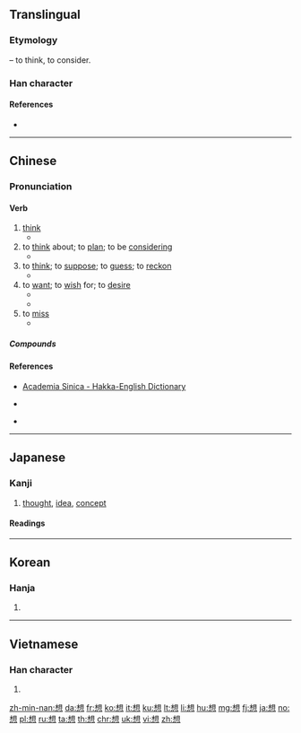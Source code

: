 {{also|xiang}}
==Translingual==
{{stroke order|type=animate}}

===Etymology===
{{Han compound|相|心|t2=heart, mind|ls=psc|c1=p|c2=s}} – to think, to consider.

===Han character===
{{Han char|rn=61|rad=心|as=09|sn=13|four=46330|canj=DUP|ids=⿱相心}}

====References====
* {{Han ref|kx=0392.260|dkj=10858|dj=0728.100|hdz=42320.110|uh=60F3|ud=24819|bh=B751|bd=46929}}

----

==Chinese==
{{zh-forms}}

===Pronunciation===
{{zh-pron
|m=xiǎng
|c=soeng2
|h=pfs=sióng;hpy=xiong3
|mn=siūⁿ/sióng
|mn_note=siūⁿ - vernacular, sióng - literary
|w=
|mc=y
|oc=y
|ma=y
|cat=v
}}

====Verb====
{{zh-verb}}

# [[think]] {{gloss|to conceive of something or someone}}
#* {{zh-usex|我 想 她 是 衰老 了。|I think she's going senile.}}
# to [[think]] about; to [[plan]]; to be [[considering]]
#* {{zh-usex|我 '''想''' 在 暑假 打工。|I'm '''planning''' to get a job for the summer.}}
# to [[think]]; to [[suppose]]; to [[guess]]; to [[reckon]]
#* {{zh-usex|我 想 我 能 給 你 找到 合適 的 尺碼。|I think I can find the right size for you.}}
# to [[want]]; to [[wish]] for; to [[desire]]
#* {{zh-usex|還 '''想''' 喝 一 杯 嗎？|Would you '''like''' another drink?}}
#* {{zh-usex|她 '''想''' 當 芭蕾舞 演員。|She '''wants''' to be a ballet dancer.}}
# to [[miss]] {{gloss|to feel the absence of someone or something}}
#* {{zh-usex|你 走 了 我 會 '''想''' 你 的。|I'll '''miss''' you when you're gone.}}

=====Compounds=====
{{der3|title=Compounds
| {{zh-l|想必}}
| {{zh-l|想不到}}
| {{zh-l|想不開}}
| {{zh-l|想當然}}
| {{zh-l|想得開}}
| {{zh-l|想得美}}
| {{zh-l|想到}}
| {{zh-l|想法}}
| {{zh-l|想方設法}}
| {{zh-l|想家}}
| {{zh-l|想開}}
| {{zh-l|想來}}
| {{zh-l|想念}}
| {{zh-l|想起}}
| {{zh-l|想起來}}
| {{zh-l|想入非非}}
| {{zh-l|想睡}}
| {{zh-l|想通}}
| {{zh-l|想望}}
| {{zh-l|想像/想象}}
| {{zh-l|想像/想象力}}
| {{zh-l|想要}}
| {{zh-l|猜想}}
| {{zh-l|感想}}
| {{zh-l|構想}}
| {{zh-l|幻想}}
| {{zh-l|回想}}
| {{zh-l|空想}}
| {{zh-l|理想}}
| {{zh-l|夢想}}
| {{zh-l|瞑想}}
| {{zh-l|思前想後}}
| {{zh-l|妄想}}
| {{zh-l|心想事成}}
| {{zh-l|意想}}
}}

====References====
* {{qualifier|Hakka}} [http://minhakka.ling.sinica.edu.tw/bkg/hakyin/search.php?DETAIL=1&LIMIT=id=39415&dbname=su_tian_1&graph=2 Academia Sinica - Hakka-English Dictionary]
* {{qualifier|Hakka}} {{R:hak:Lau 1997}}
* {{qualifier|Min Nan}} {{thcwd|9450}}

----

==Japanese==

===Kanji===
{{ja-kanji|grade=3|rs=心09}}

# [[thought]], [[idea]], [[concept]]

====Readings====
{{ja-readings
|goon=[[そう]] (sō)
|kanon=[[しょう]] (shō) {{non-joyo-reading}}
|kanyoon=[[そ]] (so)
|kun=[[おもう]] ([[想う]], omou), [[おもい]] ([[想い]], omoi)
}}

----

==Korean==

===Hanja===
{{ko-hanja|hangeul=상|eumhun=|rv=sang|mr=sang|y=sang}}

# {{defn|lang=ko|sort=心09}}

----

==Vietnamese==

===Han character===
{{vi-hantu|tưởng|rs=心09}}

# {{defn|lang=vi|sort=心09}}

[[zh-min-nan:想]]
[[da:想]]
[[fr:想]]
[[ko:想]]
[[it:想]]
[[ku:想]]
[[lt:想]]
[[li:想]]
[[hu:想]]
[[mg:想]]
[[fj:想]]
[[ja:想]]
[[no:想]]
[[pl:想]]
[[ru:想]]
[[ta:想]]
[[th:想]]
[[chr:想]]
[[uk:想]]
[[vi:想]]
[[zh:想]]